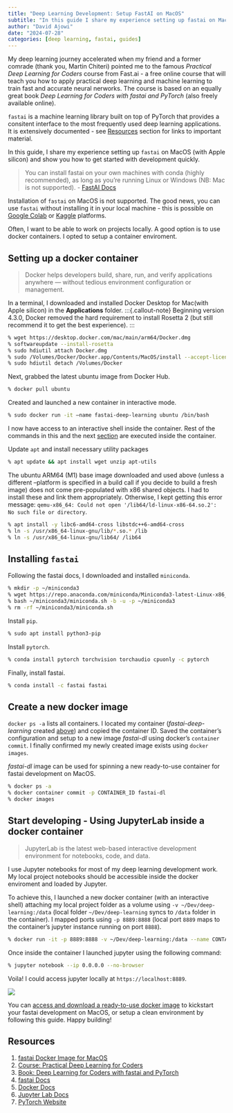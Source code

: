 ```yaml
---
title: "Deep Learning Development: Setup FastAI on MacOS"
subtitle: "In this guide I share my experience setting up fastai on MacOS (with Apple silicon) and show you how to get started quickly."
author: "David Ajowi"
date: "2024-07-28"
categories: [deep learning, fastai, guides]
---
```


My deep learning journey accelerated when my friend and a former comrade (thank you, Martin Chiteri) pointed me to the famous *Practical Deep Learning for Coders* course from Fast.ai - a free online course that will teach you how to apply practical deep learning and machine learning to train fast and accurate neural nerworks. The course is based on an equally great book *Deep Learning for Coders with fastai and PyTorch* (also freely available online).

```fastai``` is a machine learning library built on top of PyTorch that provides a consitent interface to the most frequently used deep learning applications. It is extensively documented - see [Resources](##Resources) section for links to important material.

In this guide, I share my experience setting up ```fastai``` on MacOS (with Apple silicon) and show you how to get started with development quickly.

> You can install fastai on your own machines with conda (highly recommended), as long as you’re running Linux or Windows (NB: Mac is not supported). - [FastAI Docs](https://docs.fast.ai)

Installation of ```fastai``` on MacOS is not supported. The good news, you can use ```fastai``` without installing it in your local machine - this is possible on [Google Colab](https://colab.google) or [Kaggle](https://kaggle.com) platforms. 

Often, I want to be able to work on projects locally. A good option is to use docker containers. I opted to setup a container enviroment.

## Setting up a docker container

> Docker helps developers build, share, run, and verify applications anywhere — without tedious environment configuration or management.

In a terminal, I downloaded and installed Docker Desktop for Mac(with Apple silicon) in the **Applications** folder. 
:::{.callout-note}
Beginning version 4.3.0, Docker removed the hard requirement to install Rosetta 2 (but still recommend it to get the best experience).
:::


```zsh
% wget https://desktop.docker.com/mac/main/arm64/Docker.dmg
% softwareupdate --install-rosetta
% sudo hdiutil attach Docker.dmg
% sudo /Volumes/Docker/Docker.app/Contents/MacOS/install --accept-license --user=<username>
% sudo hdiutil detach /Volumes/Docker
```

Next, grabbed the latest ubuntu image from Docker Hub.

```zsh
% docker pull ubuntu
```

Created and launched a new container in interactive mode. 

```zsh
% sudo docker run -it —name fastai-deep-learning ubuntu /bin/bash
```

I now have access to an interactive shell inside the container. Rest of the commands in this and the next [section](##install-fastai) are executed inside the container.

Update `apt` and install necessary utility packages

```zsh
% apt update && apt install wget unzip apt-utils
```

The ubuntu ARM64 (M1) base image downloaded and used above (unless a different --platform is specified in a build call if you decide to build a fresh image) does not come pre-populated with x86 shared objects. I had to install these and link them appropriately. Otherwise, I kept getting this error message: ``qemu-x86_64: Could not open '/lib64/ld-linux-x86-64.so.2': No such file or directory``.

```zsh
% apt install -y libc6-amd64-cross libstdc++6-amd64-cross
% ln -s /usr/x86_64-linux-gnu/lib/*.so.* /lib
% ln -s /usr/x86_64-linux-gnu/lib64/ /lib64
```

## Installing `fastai`

Following the fastai docs, I downloaded and installed `miniconda`.

```zsh
% mkdir -p ~/miniconda3
% wget https://repo.anaconda.com/miniconda/Miniconda3-latest-Linux-x86_64.sh -O ~/miniconda3/miniconda.sh
% bash ~/miniconda3/miniconda.sh -b -u -p ~/miniconda3
% rm -rf ~/miniconda3/miniconda.sh
```

Install `pip`.

```zsh
% sudo apt install python3-pip
```

Install `pytorch`.

```zsh
% conda install pytorch torchvision torchaudio cpuonly -c pytorch
```

Finally, install fastai.

```zsh
% conda install -c fastai fastai
```

## Create a new docker image

`docker ps -a` lists all containers. I located my container (*fastai-deep-learning* created [above](##Setting-Up-A-Docker-Container)) and copied the container ID. Saved the container's configuration and setup to a new image *fastai-dl* using docker's `container commit`. I finally confirmed my newly created image exists using `docker images`. 

*fastai-dl* image can be used for spinning a new ready-to-use container for fastai development on MacOS.

```zsh
% docker ps -a
% docker container commit -p CONTAINER_ID fastai-dl
% docker images
```

## Start developing - Using JupyterLab inside a docker container

>JupyterLab is the latest web-based interactive development environment for notebooks, code, and data.

I use Jupyter notebooks for most of my deep learning development work. My local project notebooks should be accessible inside the docker enviroment and loaded by Jupyter. 

To achieve this, I launched a new docker container (with an interactive shell) attaching my local project folder as a volume using `-v ~/Dev/deep-learning:/data` (local folder `~/Dev/deep-learning` syncs to `/data` folder in the container). I mapped ports using `-p 8889:8888` (local port `8889` maps to the container's jupyter instance running on port `8888`).

```zsh
% docker run -it -p 8889:8888 -v ~/Dev/deep-learning:/data --name CONTAINER_NAME fastai-dl /bin/bash
```

Once inside the container I launched jupyter using the following command:

```zsh
% jupyter notebook --ip 0.0.0.0 --no-browser
```

Voila! I could access jupyter locally at `https://localhost:8889`.


![](jupyter.png)


You can [access and download a ready-to-use docker image](https://hub.docker.com/r/daajowi/fastai-dl) to kickstart your fastai development on MacOS, or setup a clean environment by following this guide. Happy building!

## Resources
1. [fastai Docker Image for MacOS](https://hub.docker.com/r/daajowi/fastai-dl)
2. [Course: Practical Deep Learning for Coders](https://course.fast.ai)
3. [Book: Deep Learning for Coders with fastai and PyTorch](https://course.fast.ai)
4. [fastai Docs](https://docs.fast.ai)
5. [Docker Docs](https://docs.docker.com/manuals)
6. [Jupyter Lab Docs](https://jupyter.org)
7. [PyTorch Website](https://pytorch.org)